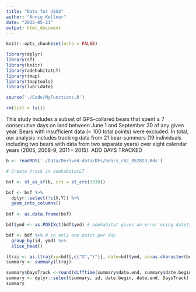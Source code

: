 ```yaml
---
title: "Data for USGS"
author: "Annie Kellner"
date: "2023-05-21"
output: html_document
---
```


```r
knitr::opts_chunk$set(echo = FALSE)
```

```r

library(dplyr)
library(sf)
library(knitr)
library(adehabitatLT)
library(tmap)
library(tmaptools)
library(lubridate)

source('./Code/MyFunctions.R')

```

```r

rm(list = ls())

```

This study includes a subset of GPS-collared bears that spent ≥ 7 consecutive days on land between June 1 and September 30 of any given year. Bears with insufficient data (< 100 total points) were excluded. In total, our analysis includes tracking data from 21 bear-summers (19 individuals including two bears with data from two separate years) over eight calendar years (2005, 2008-9, 2011 – 2015). ADD DAYS TRACKED  

```r

b <- readRDS('./Data/Derived-data/DFs/bears_ch2_052823.Rds')

```

```r

# Create track in adehabitatLT

bsf <- st_as_sf(b, crs = st_crs(3338))

bsf <- bsf %>%
  dplyr::select(!c(X,Y)) %>%
  geom_into_columns() 
  
bdf <- as.data.frame(bsf)

bdf$ymd <- as.POSIXct(bdf$ymd) # adehabitat gives an error using datetime or if ymd is not POSIXct

bdf <- bdf %>% # so only one point per day
  group_by(id, ymd) %>%
  slice_head()

ltraj <- as.ltraj(xy=bdf[,c("X","Y")], date=bdf$ymd, id=as.character(bdf$id))
summary <- summary(ltraj)

summary$DaysTrack <-round(difftime(summary$date.end, summary$date.begin, units="days"),digits=1)
summary <- dplyr::select(summary, id, date.begin, date.end, DaysTrack)
summary

```


